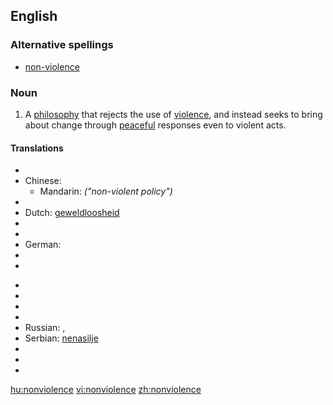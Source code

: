 ==English==

===Alternative spellings===
* [[non-violence]]

===Noun===
{{wikipedia}}
{{en-noun|-}}

# A [[philosophy]] that rejects the use of [[violence]], and instead seeks to bring about change through [[peaceful]] responses even to violent acts.

====Translations====
{{trans-top|philosophy that rejects violence}}
* {{trreq|Arabic}}
* Chinese:
** Mandarin: {{t|zh|非暴力政策|tr=fēi bàolì zhèngcè|sc=Hani}} ''("non-violent policy")''
* {{trreq|Czech}}
* Dutch: [[geweldloosheid]] {{f}}
* {{trreq|Finnish}}
* {{trreq|French}}
* German: {{t|de|Gewaltlosigkeit|f}}
* {{trreq|Hungarian}}
* {{trreq|Italian}}
{{trans-mid}}
* {{trreq|Japanese}}
* {{trreq|Korean}}
* {{trreq|Lithuanian}}
* {{trreq|Portuguese}}
* Russian: {{t|ru|ненасилие|n|tr=nenasílije|sc=Cyrl}}, {{t|ru|отказ от применения насильственных методов|m|tr=otkáz ot primenénija nasíl’stvennyx metódov|sc=Cyrl}}
* Serbian: [[nenasilje]] {{n}}
* {{trreq|Spanish}}
* {{trreq|Swedish}}
* {{trreq|Vietnamese}}
{{trans-bottom}}

[[hu:nonviolence]]
[[vi:nonviolence]]
[[zh:nonviolence]]